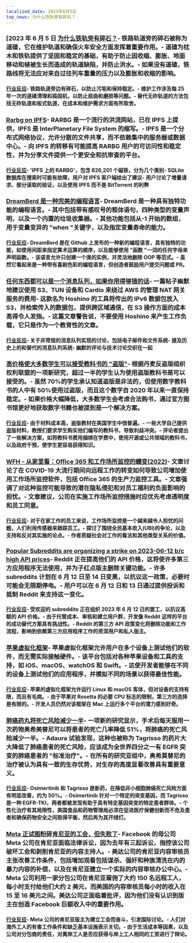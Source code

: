 ```yaml
---
localized_date: 2023年6月5日
top_news: 为什么铁轨旁有碎石？
---
```




<CallToAction />

<Steps>

### [2023 年 6 月 5 日 [为什么铁轨旁有碎石？](https://www.alpharail.co.nz/why-do-railway-tracks-have-crushed-stones-alongside-them/)- 铁路轨道旁的碎石被称为道碴，它在维护轨道和确保火车安全方面发挥着重要作用。- 道碴为枕木和铁轨提供了坚固和稳定的基础，有助于防止因收缩、膨胀、地面移动和植被生长而造成的轨道缺陷，并防止洪水。- 如果没有道碴，铁路线将无法应对来自过往列车重量的压力以及膨胀和收缩的影响。

#### [行业反应](http://news.ycombinator.com/item?id=36183788)- 铁路轨道旁边有碎石，以防止污垢和保持稳定。- 维护工作涉及每 25 年一次的道碴清理和捣固机，以防止屈曲和磨损等问题。- 替代无砟轨道的方法包括无砟轨道和板式轨道，在成本和维护需求方面有所取舍。

### [Rarbg on IPFS](https://ipfs.io/ipfs/QmbpRxBZ5HDZDVRoeAU8xFYnoP4r5eGCxdkmfFW3JbA6mq/)- RARBG 是一个流行的洪流网站，已在 IPFS 上提供，IPFS 是 InterPlanetary File System 的缩写。- IPFS 是一个分布式网络协议，允许分散的文件共享，而不依赖集中的服务器或数据中心。- 向 IPFS 的转移有可能提高 RARBG 用户的可访问性和稳定性，并为分享文件提供一个更安全和抗审查的平台。

#### [行业反应](http://news.ycombinator.com/item?id=36186185)- 'IPFS 上的 RARBG'，包含 826,201 个磁铁，分为几个类别- SQLite 数据库在搜索时可能有故障，用户对 IPFS 客户端给出了建议- 用户讨论了增量请求、部分读取的验证，以及使用 IPFS 而不是 BitTorrent 的利弊

### [DreamBerd 是一种完美的编程语言](https://github.com/TodePond/DreamBerd)- DreamBerd 是一种具有独特功能的编程语言。- 其中包括带有感叹号的粗体语句，四种类型的变量声明，以及一个内置的垃圾收集器。- 其他功能包括从-1 开始的数组，用于变量变异的 "when "关键字，以及指定变量寿命的能力。

#### [行业反应](http://news.ycombinator.com/item?id=36183683)- DreamBerd 是在 Github 上发布的一种新的编程语言，具有独特的功能，如使用间距来指定算术运算的顺序，以及能够使用 "函数 "一词的任何字母来声明函数。- 该语言允许只创建一个类的实例，并灵活地删除 OOP 等范式。- 虽然它看起来是一种带有喜剧色彩的编程语言，但创造者鼓励用户提交问题或 PR。

### [任何东西都可以是一个消息队列，如果你用得够错的话](https://xeiaso.net/blog/anything-message-queue)- 一篇帖子幽默地建议使用 S3、TUN 设备和 Cardio 来绕过 AWS 的管理 NAT 网关服务的费用- 这款名为 Hoshino 的工具将传出的 IPv6 数据包放入 S3，并检索传入的数据包，提供跨区域通信，在 S3 操作方面的成本高得令人发指。- 这篇文章警告说，不要使用 Hoshino 来产生工作负载，它只是作为一个教育性的文章。

#### [行业反应](http://news.ycombinator.com/item?id=36186176)- 关于非常规的消息队列实现的讨论，包括电子邮件和文件系统- 提及历史上的和替代的消息队列系统- 幽默的评论与技术讨论交织在一起

### [高价格使大多数学生可以接受教科书的 "盗版"](https://torrentfreak.com/high-prices-make-textbook-piracy-acceptable-to-most-students-230604/)- 根据丹麦反盗版组织权利联盟的一项新研究，超过一半的学生认为使用盗版教科书是可以接受的。- 虽然 70%的学生承认知道盗版是非法的，但使用数字教科书的人中有 50%使用过盗版，而且这个数字自 2020 年以来一直保持稳定。- 如果价格大幅降低，大多数学生会考虑合法购书，通过官方图书馆更好地获取数字书籍也被提到是一个解决方案。

#### [行业反应](http://news.ycombinator.com/item?id=36186080)- 由于材料成本高，盗版教材在美国学生中很普遍。- 一些大学自己提供盗版材料，教授们要求学生购买他们编写的教科书，导致利益冲突。- 评论者提出了一些解决方案，如将教科书费用捆绑在学费中，使用开源或公共领域的教科书，以及政府干预，使学生更容易获得知识。

### [WFH - 从家里看：Office 365 和工作场所监控的蠕变(2022)](https://privacyinternational.org/long-read/4909/wfh-watched-home-office-365-and-workplace-surveillance-creep)- 文章讨论了在 COVID-19 大流行期间向远程工作的转变如何导致公司增加使用工作场所监控软件，包括 Office 365 的生产力监控工具。- 文章强调了对这种监控可能导致的潜在隐私侵犯和对员工福利的负面影响的担忧。- 文章建议，公司在实施工作场所监控措施时应优先考虑透明度和员工同意。

#### [行业反应](http://news.ycombinator.com/item?id=36187550)- 对于在家工作的员工来说，工作场所监控是一个越来越令人担忧的问题，人们利用传感器来跟踪员工。- 探讨了围绕全民基本收入(UBI)的争论，以及支持和反对其实施的论点。- 作者质疑社会对工作的看法和其他类型关系的价值。

### [Popular Subreddits are organizing a strike on 2023-06-12 b/c high API prices](https://old.reddit.com/r/LifeProTips/comments/140b6q6/rlifeprotips_will_be_going_dark_from_june_1214_in/)- Reddit 正在提高他们的 API 价格，这将使许多第三方应用程序无法使用，并为子红点版主删除关键功能。- 许多 subreddits 计划在 6 月 12 日至 14 日变黑，以抗议这一政策，必要时可能会无限期停电。- 用户可以在 6 月 12 日和 13 日通过提供投诉和抵制 Reddit 来支持这一变化。

#### [行业反应](http://news.ycombinator.com/item?id=36187705)- 受欢迎的 subreddits 正在组织 2023 年 6 月 12 日的罢工，以抗议高额的 API 价格。- 由于托管成本、审核和建立用户群，开发像 Reddit 这样的平台的成功替代方案具有挑战性。- Reddit 的第三方 API 政策变化将删除功能和工作流程，影响到依赖第三方应用程序工作的资深用户和私人版主。

### [苹果虚拟化框架](https://developer.apple.com/documentation/virtualization)- 苹果虚拟化框架允许用户在多个设备上测试他们的软件，而无需实际接触硬件。- 该平台包括对各种苹果设备和工具的支持，如 iOS、macOS、watchOS 和 Swift。- 这使开发者能够在不同的设备上测试他们的应用程序，并模拟不同的场景以获得最佳性能。

#### [行业反应](http://news.ycombinator.com/item?id=36184400)- 苹果的虚拟化框架允许运行 Linux 和 macOS 客体，但对设备的支持有限，而且有毛病。- 由于苹果对 Rosetta 的必要 CPU 标志的限制，第三方的选择是有限的。- 开发人员仍然对该框架在 Mac 上运行多个平台的潜力感到好奇。

### [肺癌药丸将死亡风险减少一半](https://www.theguardian.com/science/2023/jun/04/lung-cancer-pill-cuts-risk-of-death-by-half-says-thrilling-study)- 一项新的研究显示，手术后每天服用一次药物奥希美替尼可以将患者的死亡几率降低 51%，将肺癌的死亡风险减少一半。- Adaura 试验发现，这种也被称为 Tagrisso 的药片大大降低了肺癌患者的死亡风险，应该成为全世界四分之一有 EGFR 突变的肺癌患者的 "标准治疗"。- 在所有的研究亚组中，奥希莫替尼的治疗被认为具有一致的生存优势，对生存的高度显著改善具有重要意义。

#### [行业反应](http://news.ycombinator.com/item?id=36185173)- Osimertinib 和 Tagrisso 是新药，在降低非小细胞肺癌死亡风险方面有明显改善，约为 50%。- Osimertinib 针对一个特定的突变基因，而 Tagrisso 是一种 EGFR-TKI，两者都被发现有助于具有特定基因突变的特定患者群体。- 个性化治疗有其局限性，美国食品和药物管理局必须在促进医疗保健创新而不危及患者和确保药物安全之间取得平衡，然后再为其开绿灯。

### [Meta 正试图粉碎肯尼亚的工会，但失败了](https://jacobin.com/2023/06/meta-is-trying-and-failing-to-crush-unions-in-kenya)- Facebook 的母公司 Meta 公司在肯尼亚面临法律诉讼，因为去年有三起诉讼，指控该公司破坏工会和剥削肯尼亚的内容主持人。- 美达公司的肯尼亚内容审核员主张改善工作条件，包括增加观看包括谋杀、强奸和种族清洗在内的暴力内容的补偿，以及在肯尼亚建立一个实际的内容审核办公中心。- Meta 公司利用一家分包公司在肯尼亚雇佣了大约 150 名远程工人，每小时支付给他们大约 2 美元，而美国的内容审核员每小时的收入在 15 至 16 美元之间。美达公司正面临着批评，因为他们没有认识到版主在创造 Facebook 巨额收入中的重要作用。

#### [行业反应](http://news.ycombinator.com/item?id=36185394)- Meta 公司的肯尼亚版主为建立工会而奋斗，引发国际讨论。- 人们对海外工人的有害工作条件和缺乏基本设施表示关切。- 由于生活成本等因素，以及公司对分包商的责任，对离岸工人是否应获得与岸上工人相同的工资进行了辩论。

  </Steps>
